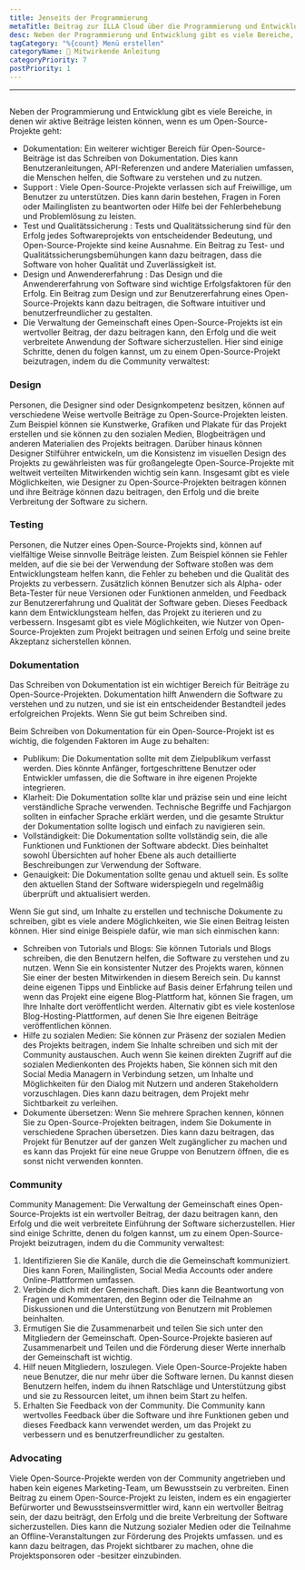 ```yaml
---
title: Jenseits der Programmierung
metaTitle: Beitrag zur ILLA Cloud über die Programmierung und Entwicklung hinaus
desc: Neben der Programmierung und Entwicklung gibt es viele Bereiche, in denen wir aktiv zur ILLA Cloud beitragen können
tagCategory: "%{count} Menü erstellen"
categoryName: 📎 Mitwirkende Anleitung
categoryPriority: 7
postPriority: 1
---
```


* * *

## <h2 hidden>Jenseits der Codierung</h2>

Neben der Programmierung und Entwicklung gibt es viele Bereiche, in denen wir aktive Beiträge leisten können, wenn es um Open-Source-Projekte geht:

-   Dokumentation: Ein weiterer wichtiger Bereich für Open-Source-Beiträge ist das Schreiben von Dokumentation. Dies kann Benutzeranleitungen, API-Referenzen und andere Materialien umfassen, die Menschen helfen, die Software zu verstehen und zu nutzen.
-   Support : Viele Open-Source-Projekte verlassen sich auf Freiwillige, um Benutzer zu unterstützen. Dies kann darin bestehen, Fragen in Foren oder Mailinglisten zu beantworten oder Hilfe bei der Fehlerbehebung und Problemlösung zu leisten.
-   Test und Qualitätssicherung : Tests und Qualitätssicherung sind für den Erfolg jedes Softwareprojekts von entscheidender Bedeutung, und Open-Source-Projekte sind keine Ausnahme. Ein Beitrag zu Test- und Qualitätssicherungsbemühungen kann dazu beitragen, dass die Software von hoher Qualität und Zuverlässigkeit ist.
-   Design und Anwendererfahrung : Das Design und die Anwendererfahrung von Software sind wichtige Erfolgsfaktoren für den Erfolg. Ein Beitrag zum Design und zur Benutzererfahrung eines Open-Source-Projekts kann dazu beitragen, die Software intuitiver und benutzerfreundlicher zu gestalten.
-   Die Verwaltung der Gemeinschaft eines Open-Source-Projekts ist ein wertvoller Beitrag, der dazu beitragen kann, den Erfolg und die weit verbreitete Anwendung der Software sicherzustellen. Hier sind einige Schritte, denen du folgen kannst, um zu einem Open-Source-Projekt beizutragen, indem du die Community verwaltest:

### [](https://www.illacloud.com/zh-CN/blog/opensource-for-non-developers#design)Design

Personen, die Designer sind oder Designkompetenz besitzen, können auf verschiedene Weise wertvolle Beiträge zu Open-Source-Projekten leisten. Zum Beispiel können sie Kunstwerke, Grafiken und Plakate für das Projekt erstellen und sie können zu den sozialen Medien, Blogbeiträgen und anderen Materialien des Projekts beitragen. Darüber hinaus können Designer Stilführer entwickeln, um die Konsistenz im visuellen Design des Projekts zu gewährleisten was für großangelegte Open-Source-Projekte mit weltweit verteilten Mitwirkenden wichtig sein kann. Insgesamt gibt es viele Möglichkeiten, wie Designer zu Open-Source-Projekten beitragen können und ihre Beiträge können dazu beitragen, den Erfolg und die breite Verbreitung der Software zu sichern.

### [](https://www.illacloud.com/zh-CN/blog/opensource-for-non-developers#testing)Testing

Personen, die Nutzer eines Open-Source-Projekts sind, können auf vielfältige Weise sinnvolle Beiträge leisten. Zum Beispiel können sie Fehler melden, auf die sie bei der Verwendung der Software stoßen was dem Entwicklungsteam helfen kann, die Fehler zu beheben und die Qualität des Projekts zu verbessern. Zusätzlich können Benutzer sich als Alpha- oder Beta-Tester für neue Versionen oder Funktionen anmelden, und Feedback zur Benutzererfahrung und Qualität der Software geben. Dieses Feedback kann dem Entwicklungsteam helfen, das Projekt zu iterieren und zu verbessern. Insgesamt gibt es viele Möglichkeiten, wie Nutzer von Open-Source-Projekten zum Projekt beitragen und seinen Erfolg und seine breite Akzeptanz sicherstellen können.

### [](https://www.illacloud.com/zh-CN/blog/opensource-for-non-developers#documentation)Dokumentation

Das Schreiben von Dokumentation ist ein wichtiger Bereich für Beiträge zu Open-Source-Projekten. Dokumentation hilft Anwendern die Software zu verstehen und zu nutzen, und sie ist ein entscheidender Bestandteil jedes erfolgreichen Projekts. Wenn Sie gut beim Schreiben sind.

Beim Schreiben von Dokumentation für ein Open-Source-Projekt ist es wichtig, die folgenden Faktoren im Auge zu behalten:

-   Publikum: Die Dokumentation sollte mit dem Zielpublikum verfasst werden. Dies könnte Anfänger, fortgeschrittene Benutzer oder Entwickler umfassen, die die Software in ihre eigenen Projekte integrieren.
-   Klarheit: Die Dokumentation sollte klar und präzise sein und eine leicht verständliche Sprache verwenden. Technische Begriffe und Fachjargon sollten in einfacher Sprache erklärt werden, und die gesamte Struktur der Dokumentation sollte logisch und einfach zu navigieren sein.
-   Vollständigkeit: Die Dokumentation sollte vollständig sein, die alle Funktionen und Funktionen der Software abdeckt. Dies beinhaltet sowohl Übersichten auf hoher Ebene als auch detaillierte Beschreibungen zur Verwendung der Software.
-   Genauigkeit: Die Dokumentation sollte genau und aktuell sein. Es sollte den aktuellen Stand der Software widerspiegeln und regelmäßig überprüft und aktualisiert werden.

Wenn Sie gut sind, um Inhalte zu erstellen und technische Dokumente zu schreiben, gibt es viele andere Möglichkeiten, wie Sie einen Beitrag leisten können. Hier sind einige Beispiele dafür, wie man sich einmischen kann:

-   Schreiben von Tutorials und Blogs: Sie können Tutorials und Blogs schreiben, die den Benutzern helfen, die Software zu verstehen und zu nutzen. Wenn Sie ein konsistenter Nutzer des Projekts waren, können Sie einer der besten Mitwirkenden in diesem Bereich sein. Du kannst deine eigenen Tipps und Einblicke auf Basis deiner Erfahrung teilen und wenn das Projekt eine eigene Blog-Plattform hat, können Sie fragen, um Ihre Inhalte dort veröffentlicht werden. Alternativ gibt es viele kostenlose Blog-Hosting-Plattformen, auf denen Sie Ihre eigenen Beiträge veröffentlichen können.
-   Hilfe zu sozialen Medien: Sie können zur Präsenz der sozialen Medien des Projekts beitragen, indem Sie Inhalte schreiben und sich mit der Community austauschen. Auch wenn Sie keinen direkten Zugriff auf die sozialen Medienkonten des Projekts haben, Sie können sich mit den Social Media Managern in Verbindung setzen, um Inhalte und Möglichkeiten für den Dialog mit Nutzern und anderen Stakeholdern vorzuschlagen. Dies kann dazu beitragen, dem Projekt mehr Sichtbarkeit zu verleihen.
-   Dokumente übersetzen: Wenn Sie mehrere Sprachen kennen, können Sie zu Open-Source-Projekten beitragen, indem Sie Dokumente in verschiedene Sprachen übersetzen. Dies kann dazu beitragen, das Projekt für Benutzer auf der ganzen Welt zugänglicher zu machen und es kann das Projekt für eine neue Gruppe von Benutzern öffnen, die es sonst nicht verwenden konnten.

### [](https://www.illacloud.com/zh-CN/blog/opensource-for-non-developers#community)Community

Community Management: Die Verwaltung der Gemeinschaft eines Open-Source-Projekts ist ein wertvoller Beitrag, der dazu beitragen kann, den Erfolg und die weit verbreitete Einführung der Software sicherzustellen. Hier sind einige Schritte, denen du folgen kannst, um zu einem Open-Source-Projekt beizutragen, indem du die Community verwaltest:

1.  Identifizieren Sie die Kanäle, durch die die Gemeinschaft kommuniziert. Dies kann Foren, Mailinglisten, Social Media Accounts oder andere Online-Plattformen umfassen.
2.  Verbinde dich mit der Gemeinschaft. Dies kann die Beantwortung von Fragen und Kommentaren, den Beginn oder die Teilnahme an Diskussionen und die Unterstützung von Benutzern mit Problemen beinhalten.
3.  Ermutigen Sie die Zusammenarbeit und teilen Sie sich unter den Mitgliedern der Gemeinschaft. Open-Source-Projekte basieren auf Zusammenarbeit und Teilen und die Förderung dieser Werte innerhalb der Gemeinschaft ist wichtig.
4.  Hilf neuen Mitgliedern, loszulegen. Viele Open-Source-Projekte haben neue Benutzer, die nur mehr über die Software lernen. Du kannst diesen Benutzern helfen, indem du ihnen Ratschläge und Unterstützung gibst und sie zu Ressourcen leitet, um ihnen beim Start zu helfen.
5.  Erhalten Sie Feedback von der Community. Die Community kann wertvolles Feedback über die Software und ihre Funktionen geben und dieses Feedback kann verwendet werden, um das Projekt zu verbessern und es benutzerfreundlicher zu gestalten.

### [](https://www.illacloud.com/zh-CN/blog/opensource-for-non-developers#advocating)Advocating

Viele Open-Source-Projekte werden von der Community angetrieben und haben kein eigenes Marketing-Team, um Bewusstsein zu verbreiten. Einen Beitrag zu einem Open-Source-Projekt zu leisten, indem es ein engagierter Befürworter und Bewusstseinsvermittler wird, kann ein wertvoller Beitrag sein, der dazu beiträgt, den Erfolg und die breite Verbreitung der Software sicherzustellen. Dies kann die Nutzung sozialer Medien oder die Teilnahme an Offline-Veranstaltungen zur Förderung des Projekts umfassen. und es kann dazu beitragen, das Projekt sichtbarer zu machen, ohne die Projektsponsoren oder -besitzer einzubinden.
